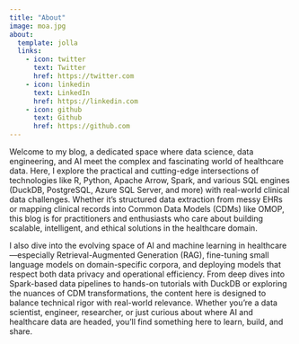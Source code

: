 ```yaml
---
title: "About"
image: moa.jpg
about:
  template: jolla
  links:
    - icon: twitter
      text: Twitter
      href: https://twitter.com
    - icon: linkedin
      text: LinkedIn
      href: https://linkedin.com
    - icon: github
      text: Github
      href: https://github.com
---
```


Welcome to my blog, a dedicated space where data science, data engineering, and AI meet the complex and fascinating world of healthcare data. Here, I explore the practical and cutting-edge intersections of technologies like R, Python, Apache Arrow, Spark, and various SQL engines (DuckDB, PostgreSQL, Azure SQL Server, and more) with real-world clinical data challenges. Whether it’s structured data extraction from messy EHRs or mapping clinical records into Common Data Models (CDMs) like OMOP, this blog is for practitioners and enthusiasts who care about building scalable, intelligent, and ethical solutions in the healthcare domain.

I also dive into the evolving space of AI and machine learning in healthcare—especially Retrieval-Augmented Generation (RAG), fine-tuning small language models on domain-specific corpora, and deploying models that respect both data privacy and operational efficiency. From deep dives into Spark-based data pipelines to hands-on tutorials with DuckDB or exploring the nuances of CDM transformations, the content here is designed to balance technical rigor with real-world relevance. Whether you're a data scientist, engineer, researcher, or just curious about where AI and healthcare data are headed, you’ll find something here to learn, build, and share.
